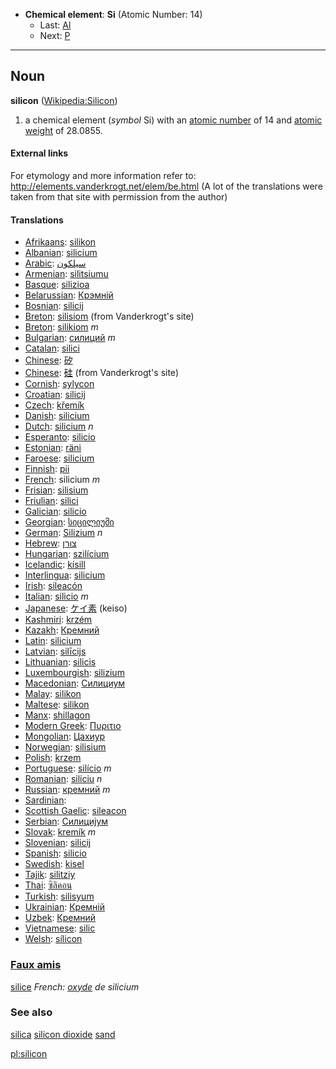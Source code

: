 *'''Chemical element''': '''Si''' (Atomic Number: 14)
**Last: [[Aluminium|Al]]
**Next: [[Phosphorus|P]]
----
== Noun ==
'''silicon''' ([[en:Silicon|Wikipedia:Silicon]])

# a chemical element (''symbol'' Si) with an [[atomic number]] of 14 and [[atomic weight]] of 28.0855.

====External links====
For etymology and more information refer to:
http://elements.vanderkrogt.net/elem/be.html
(A lot of the translations were taken from that site with permission from the author)

==== Translations ====
*[[Afrikaans]]: [[silikon]]
*[[Albanian]]: [[silicium]]
*[[Arabic]]: [[سيلكون]]
*[[Armenian]]: [[silitsiumu]]
*[[Basque]]: [[silizioa]]
*[[Belarussian]]: [[Крэмнiй]]
*[[Bosnian]]: [[silicij]]
*[[Breton]]: [[silisiom]]  (from Vanderkrogt's site)
*[[Breton]]: [[silikiom]] ''m''
*[[Bulgarian]]: [[силиций]] ''m''
*[[Catalan]]: [[silici]] 
*[[Chinese]]: [[矽]]
*[[Chinese]]: [[硅]] (from Vanderkrogt's site)
*[[Cornish]]: [[sylycon]]
*[[Croatian]]: [[silicij]]
*[[Czech]]: [[křemík]]
*[[Danish]]: [[silicium]]
*[[Dutch]]: [[silicium]]  ''n''
*[[Esperanto]]: [[silicio]]
*[[Estonian]]: [[räni]]
*[[Faroese]]: [[silicium]]
*[[Finnish]]: [[pii]]
*[[French]]: silicium ''m'' 
*[[Frisian]]: [[silisium]]
*[[Friulian]]: [[silici]]
*[[Galician]]: [[silicio]]
*[[Georgian]]: [[სიცილიუმი]]
*[[German]]: [[Silizium]] ''n''
*[[Hebrew]]: [[צורן]]
*[[Hungarian]]: [[szilícium]]
*[[Icelandic]]: [[kísill]]
*[[Interlingua]]: [[silicium]]
*[[Irish]]: [[sileacón]]
*[[Italian]]: [[silicio]] ''m''
*[[Japanese]]: [[ケイ素]] (keiso)
*[[Kashmiri]]: [[krzém]]
*[[Kazakh]]: [[Кремний]]
*[[Latin]]: [[silicium]]
*[[Latvian]]: [[silīcijs]]
*[[Lithuanian]]: [[silicis]]
*[[Luxembourgish]]: [[silizium]]
*[[Macedonian]]: [[Силициум]]
*[[Malay]]: [[silikon]]
*[[Maltese]]: [[silikon]]
*[[Manx]]: [[shillagon]]
*[[Modern Greek]]: [[Πυριτιο]] '' ''
*[[Mongolian]]: [[Цахиур]]
*[[Norwegian]]: [[silisium]]
*[[Polish]]: [[krzem]]
*[[Portuguese]]: [[silício]] ''m''
*[[Romanian]]: [[siliciu]] ''n''
*[[Russian]]: [[кремний]] ''m''
*[[Sardinian]]: [[]]
*[[Scottish Gaelic]]: [[sileacon]]
*[[Serbian]]: [[Силициjум]]
*[[Slovak]]: [[kremík]] ''m''
*[[Slovenian]]: [[silicij]]
*[[Spanish]]: [[silicio]] 
*[[Swedish]]: [[kisel]]
*[[Tajik]]: [[silitziy]]
*[[Thai]]: [[ซิลิคอน]]
*[[Turkish]]: [[silisyum]]
*[[Ukrainian]]: [[Кремнiй]]
*[[Uzbek]]: [[Кремний]]
*[[Vietnamese]]: [[silic]]
*[[Welsh]]: [[sílicon]]

===[[Faux amis]]===
[[silice]] ''French: [[oxyde]] de silicium''

===See also===
[[silica]] [[silicon dioxide]] [[sand]]

[[pl:silicon]]